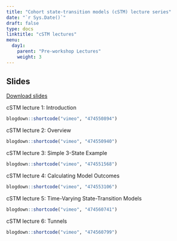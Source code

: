 ---
title: "Cohort state-transition models (cSTM) lecture series"
date: "`r Sys.Date()`"
draft: false
type: docs
linktitle: "cSTM lectures"
menu:
  day1:
    parent: "Pre-workshop Lectures"
    weight: 3
---

## Slides

[Download slides](../../../Course_Modularization/Markov models/Slides/MarkovModelSlidesAll.pdf)

cSTM lecture 1: Introduction

```{r, echo=F}
blogdown::shortcode("vimeo", "474550894")
```

cSTM lecture 2: Overview

```{r, echo=F}
blogdown::shortcode("vimeo", "474550940")
```

cSTM lecture 3: Simple 3-State Example

```{r, echo=F}
blogdown::shortcode("vimeo", "474551568")
```

cSTM lecture 4: Calculating Model Outcomes

```{r, echo=F}
blogdown::shortcode("vimeo", "474553106")
```

cSTM lecture 5: Time-Varying State-Transition Models

```{r, echo=F}
blogdown::shortcode("vimeo", "474560741")
```

cSTM lecture 6: Tunnels

```{r, echo=F}
blogdown::shortcode("vimeo", "474560799")
```


